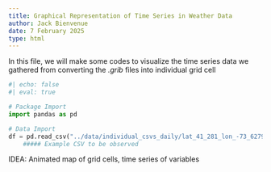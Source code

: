 ```yaml
---
title: Graphical Representation of Time Series in Weather Data
author: Jack Bienvenue
date: 7 February 2025
type: html
---
```


In this file, we will make some codes to visualize the time series data we gathered from converting the *.grib* files into individual grid cell 

``` python
#| echo: false
#| eval: true

# Package Import
import pandas as pd

# Data Import
df = pd.read_csv("../data/individual_csvs_daily/lat_41_281_lon_-73_62795_time_series_weather.csv")
    ##### Example CSV to be observed
```

IDEA: Animated map of grid cells, time series of variables